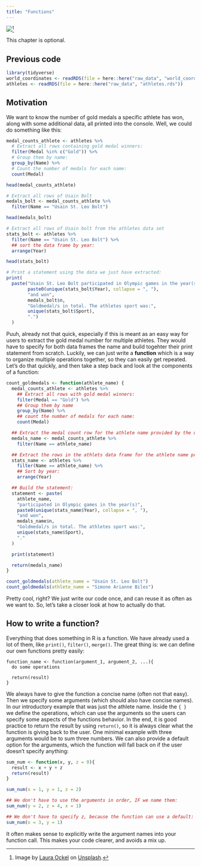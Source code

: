 ```yaml
---
title: "Functions"
---
```


![](../pictures/clockwork.jpg)[^1]

[^1]: Image by [Laura Ockel](https://unsplash.com/de/@viazavier?utm_source=unsplash&utm_medium=referral&utm_content=creditCopyText) on [Unsplash](https://unsplash.com/de/fotos/UQ2Fw_9oApU?utm_source=unsplash&utm_medium=referral&utm_content=creditCopyText).

::: callout-note
This chapter is optional.
:::

::: {.callout-caution icon="false" collapse="true"}
## Previous code

```r
library(tidyverse)
world_coordinates <- readRDS(file = here::here("raw_data", "world_coordinates.rds"))
athletes <- readRDS(file = here::here("raw_data", "athletes.rds"))
```
:::

## Motivation

We want to know the number of gold medals a specific athlete has won, along with some additional data, all printed into the console.
Well, we could do something like this: 

::: tidy

```r

medal_counts_athlete <- athletes %>%
  # Extract all rows containing gold medal winners:
  filter(Medal %in% c("Gold")) %>%
  # Group them by name:
  group_by(Name) %>%
  # Count the number of medals for each name:
  count(Medal) 

head(medal_counts_athlete)

# Extract all rows of Usain Bolt
medals_bolt <- medal_counts_athlete %>% 
  filter(Name == "Usain St. Leo Bolt")

head(medals_bolt)

# Extract all rows of Usain bolt from the athletes data set
stats_bolt <- athletes %>%
  filter(Name == "Usain St. Leo Bolt") %>%
  ## sort the data frame by year:
  arrange(Year)

head(stats_bolt)

# Print a statement using the data we just have extracted: 
print(
  paste("Usain St. Leo Bolt participated in Olympic games in the year(s)",
        paste0(unique(stats_bolt$Year), collapse = ", "), 
        "and won", 
        medals_bolt$n, 
        "Goldmedal/s in total. The athletes sport was:", 
        unique(stats_bolt$Sport), 
        ".")
  )
```

:::

Puuh, already not that quick, especially if this is meant as an easy way for users to extract the gold medal number for multiple athletes. They would have to specify for both data frames the name and build togehter their print statement from scratch.
Luckily, we can just write a **function** which is a way to organize multiple operations together, so they can easily get repeated. Let's do that quickly, and then take a step back and look at the components of a function:

::: tidy
```r
count_goldmedals <- function(athlete_name) {
  medal_counts_athlete <- athletes %>%
    ## Extract all rows with gold medal winners:
    filter(Medal == "Gold") %>%
    ## Group them by name
    group_by(Name) %>%
    ## count the number of medals for each name:
    count(Medal)

  ## Extract the medal count row for the athlete name provided by the user using the athlete_name argument:
  medals_name <- medal_counts_athlete %>%
    filter(Name == athlete_name)

  ## Extract the rows in the athlets data frame for the athlete name provided by the user using the athlete_name argument
  stats_name <- athletes %>%
    filter(Name == athlete_name) %>%
    ## Sort by year:
    arrange(Year)

  ## Build the statement:
  statement <- paste(
    athlete_name,
    "participated in Olympic games in the year(s)",
    paste0(unique(stats_name$Year), collapse = ", "),
    "and won",
    medals_name$n,
    "Goldmedal/s in total. The athletes sport was:",
    unique(stats_name$Sport),
    "."
  )

  print(statement)

  return(medals_name)
}

count_goldmedals(athlete_name = "Usain St. Leo Bolt")
count_goldmedals(athlete_name = "Simone Arianne Biles")

```
:::

Pretty cool, right? We just write our code once, and can reuse it as often as we want to. So, let's take a closer look at how to actually do that.

## How to write a function?

Everything that does something in R is a function. We have already used a lot of them, like `print()`, `filter()`, `merge()`. The great thing is: we can define our own functions pretty easily:

```         
function_name <- function(argument_1, argument_2, ...){
  do some operations
  
  return(result)
}
```

We always have to give the function a concise name (often not that easy). Then we specify some arguments (which should also have concise names). In our introductory example that was just the athlete name. Inside the `{ }` we define the operations, which can use the arguments so the users can specify some aspects of the functions behavior. In the end, it is good practice to return the result by using `return()`, so it is always clear what the function is giving back to the user. One minimal example with three arguments would be to sum three numbers. We can also provide a default option for the arguments, which the function will fall back on if the user doesn't specify anything:

```r
sum_num <- function(x, y, z = 0){
  result <- x + y + z
  return(result)
}

sum_num(x = 1, y = 1, z = 2)

## We don't have to use the arguments in order, IF we name them:
sum_num(y = 2, z = 4, x = 1)

## We don't have to specify z, because the function can use a default:
sum_num(x = 3, y = 1)

```

::: callout-tip
It often makes sense to explicitly write the argument names into your function call. This makes your code clearer, and avoids a mix up.
:::
